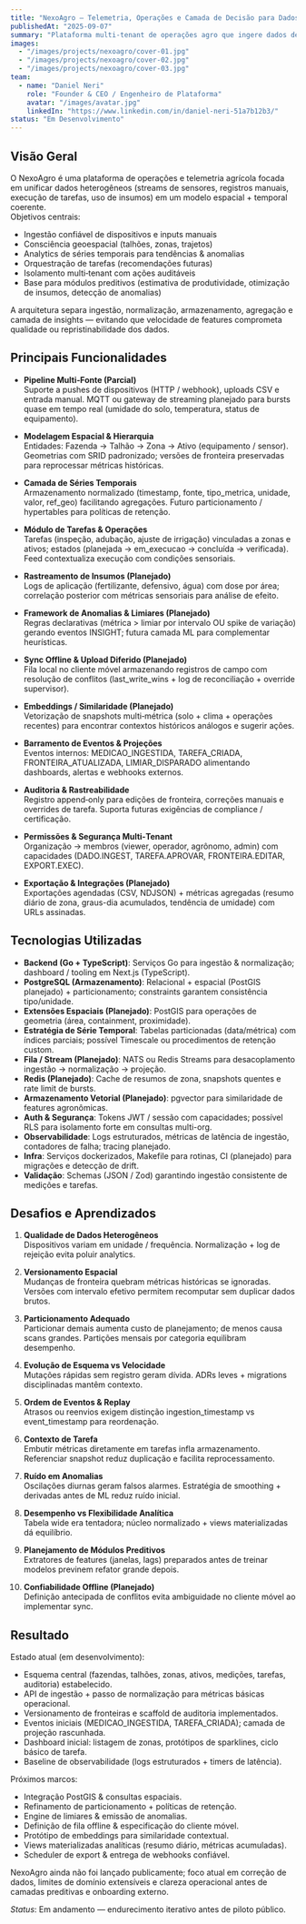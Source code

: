```yaml
---
title: "NexoAgro – Telemetria, Operações e Camada de Decisão para Dados de Campo"
publishedAt: "2025-09-07"
summary: "Plataforma multi‑tenant de operações agro que ingere dados de IoT + atividades de campo, habilitando analytics espaciais, orquestração de tarefas e futura inteligência de decisão. (Em desenvolvimento ativo)"
images:
  - "/images/projects/nexoagro/cover-01.jpg"
  - "/images/projects/nexoagro/cover-02.jpg"
  - "/images/projects/nexoagro/cover-03.jpg"
team:
  - name: "Daniel Neri"
    role: "Founder & CEO / Engenheiro de Plataforma"
    avatar: "/images/avatar.jpg"
    linkedIn: "https://www.linkedin.com/in/daniel-neri-51a7b12b3/"
status: "Em Desenvolvimento"
---
```


## Visão Geral

O NexoAgro é uma plataforma de operações e telemetria agrícola focada em unificar dados heterogêneos (streams de sensores, registros manuais, execução de tarefas, uso de insumos) em um modelo espacial + temporal coerente.  
Objetivos centrais:
- Ingestão confiável de dispositivos e inputs manuais
- Consciência geoespacial (talhões, zonas, trajetos)
- Analytics de séries temporais para tendências & anomalias
- Orquestração de tarefas (recomendações futuras)
- Isolamento multi‑tenant com ações auditáveis
- Base para módulos preditivos (estimativa de produtividade, otimização de insumos, detecção de anomalias)

A arquitetura separa ingestão, normalização, armazenamento, agregação e camada de insights — evitando que velocidade de features comprometa qualidade ou repristinabilidade dos dados.

## Principais Funcionalidades

- **Pipeline Multi‑Fonte (Parcial)**  
  Suporte a pushes de dispositivos (HTTP / webhook), uploads CSV e entrada manual. MQTT ou gateway de streaming planejado para bursts quase em tempo real (umidade do solo, temperatura, status de equipamento).

- **Modelagem Espacial & Hierarquia**  
  Entidades: Fazenda → Talhão → Zona → Ativo (equipamento / sensor). Geometrias com SRID padronizado; versões de fronteira preservadas para reprocessar métricas históricas.

- **Camada de Séries Temporais**  
  Armazenamento normalizado (timestamp, fonte, tipo_metrica, unidade, valor, ref_geo) facilitando agregações. Futuro particionamento / hypertables para políticas de retenção.

- **Módulo de Tarefas & Operações**  
  Tarefas (inspeção, adubação, ajuste de irrigação) vinculadas a zonas e ativos; estados (planejada → em_execucao → concluída → verificada). Feed contextualiza execução com condições sensoriais.

- **Rastreamento de Insumos (Planejado)**  
  Logs de aplicação (fertilizante, defensivo, água) com dose por área; correlação posterior com métricas sensoriais para análise de efeito.

- **Framework de Anomalias & Limiares (Planejado)**  
  Regras declarativas (métrica > limiar por intervalo OU spike de variação) gerando eventos INSIGHT; futura camada ML para complementar heurísticas.

- **Sync Offline & Upload Diferido (Planejado)**  
  Fila local no cliente móvel armazenando registros de campo com resolução de conflitos (last_write_wins + log de reconciliação + override supervisor).

- **Embeddings / Similaridade (Planejado)**  
  Vetorização de snapshots multi‑métrica (solo + clima + operações recentes) para encontrar contextos históricos análogos e sugerir ações.

- **Barramento de Eventos & Projeções**  
  Eventos internos: MEDICAO_INGESTIDA, TAREFA_CRIADA, FRONTEIRA_ATUALIZADA, LIMIAR_DISPARADO alimentando dashboards, alertas e webhooks externos.

- **Auditoria & Rastreabilidade**  
  Registro append‑only para edições de fronteira, correções manuais e overrides de tarefa. Suporta futuras exigências de compliance / certificação.

- **Permissões & Segurança Multi‑Tenant**  
  Organização → membros (viewer, operador, agrônomo, admin) com capacidades (DADO.INGEST, TAREFA.APROVAR, FRONTEIRA.EDITAR, EXPORT.EXEC).

- **Exportação & Integrações (Planejado)**  
  Exportações agendadas (CSV, NDJSON) + métricas agregadas (resumo diário de zona, graus-dia acumulados, tendência de umidade) com URLs assinadas.

## Tecnologias Utilizadas

- **Backend (Go + TypeScript)**: Serviços Go para ingestão & normalização; dashboard / tooling em Next.js (TypeScript).
- **PostgreSQL (Armazenamento)**: Relacional + espacial (PostGIS planejado) + particionamento; constraints garantem consistência tipo/unidade.
- **Extensões Espaciais (Planejado)**: PostGIS para operações de geometria (área, containment, proximidade).
- **Estratégia de Série Temporal**: Tabelas particionadas (data/métrica) com índices parciais; possível Timescale ou procedimentos de retenção custom.
- **Fila / Stream (Planejado)**: NATS ou Redis Streams para desacoplamento ingestão → normalização → projeção.
- **Redis (Planejado)**: Cache de resumos de zona, snapshots quentes e rate limit de bursts.
- **Armazenamento Vetorial (Planejado)**: pgvector para similaridade de features agronômicas.
- **Auth & Segurança**: Tokens JWT / sessão com capacidades; possível RLS para isolamento forte em consultas multi-org.
- **Observabilidade**: Logs estruturados, métricas de latência de ingestão, contadores de falha; tracing planejado.
- **Infra**: Serviços dockerizados, Makefile para rotinas, CI (planejado) para migrações e detecção de drift.
- **Validação**: Schemas (JSON / Zod) garantindo ingestão consistente de medições e tarefas.

## Desafios e Aprendizados

1. **Qualidade de Dados Heterogêneos**  
   Dispositivos variam em unidade / frequência. Normalização + log de rejeição evita poluir analytics.

2. **Versionamento Espacial**  
   Mudanças de fronteira quebram métricas históricas se ignoradas. Versões com intervalo efetivo permitem recomputar sem duplicar dados brutos.

3. **Particionamento Adequado**  
   Particionar demais aumenta custo de planejamento; de menos causa scans grandes. Partições mensais por categoria equilibram desempenho.

4. **Evolução de Esquema vs Velocidade**  
   Mutações rápidas sem registro geram dívida. ADRs leves + migrations disciplinadas mantêm contexto.

5. **Ordem de Eventos & Replay**  
   Atrasos ou reenvios exigem distinção ingestion_timestamp vs event_timestamp para reordenação.

6. **Contexto de Tarefa**  
   Embutir métricas diretamente em tarefas infla armazenamento. Referenciar snapshot reduz duplicação e facilita reprocessamento.

7. **Ruído em Anomalias**  
   Oscilações diurnas geram falsos alarmes. Estratégia de smoothing + derivadas antes de ML reduz ruído inicial.

8. **Desempenho vs Flexibilidade Analítica**  
   Tabela wide era tentadora; núcleo normalizado + views materializadas dá equilíbrio.

9. **Planejamento de Módulos Preditivos**  
   Extratores de features (janelas, lags) preparados antes de treinar modelos previnem refator grande depois.

10. **Confiabilidade Offline (Planejado)**  
    Definição antecipada de conflitos evita ambiguidade no cliente móvel ao implementar sync.

## Resultado

Estado atual (em desenvolvimento):
- Esquema central (fazendas, talhões, zonas, ativos, medições, tarefas, auditoria) estabelecido.
- API de ingestão + passo de normalização para métricas básicas operacional.
- Versionamento de fronteiras e scaffold de auditoria implementados.
- Eventos iniciais (MEDICAO_INGESTIDA, TAREFA_CRIADA); camada de projeção rascunhada.
- Dashboard inicial: listagem de zonas, protótipos de sparklines, ciclo básico de tarefa.
- Baseline de observabilidade (logs estruturados + timers de latência).

Próximos marcos:
- Integração PostGIS & consultas espaciais.
- Refinamento de particionamento + políticas de retenção.
- Engine de limiares & emissão de anomalias.
- Definição de fila offline & especificação do cliente móvel.
- Protótipo de embeddings para similaridade contextual.
- Views materializadas analíticas (resumo diário, métricas acumuladas).
- Scheduler de export & entrega de webhooks confiável.

NexoAgro ainda não foi lançado publicamente; foco atual em correção de dados, limites de domínio extensíveis e clareza operacional antes de camadas preditivas e onboarding externo.

*Status*: Em andamento — endurecimento iterativo antes de piloto público.